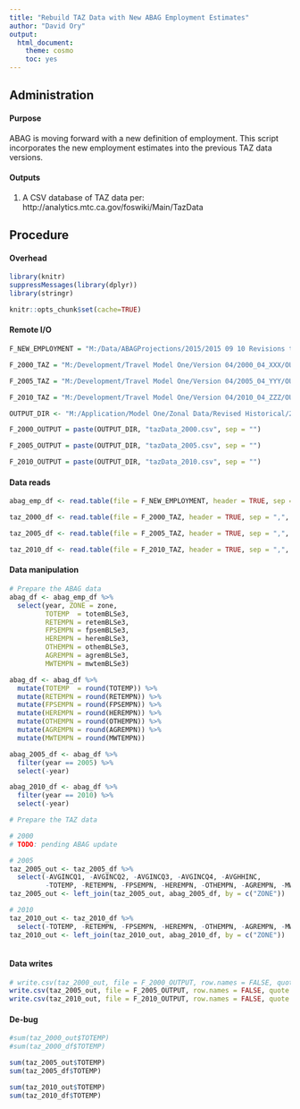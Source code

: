 ```yaml
---
title: "Rebuild TAZ Data with New ABAG Employment Estimates"
author: "David Ory"
output: 
  html_document:
    theme: cosmo
    toc: yes
---
```



## Administration

#### Purpose
ABAG is moving forward with a new definition of employment.  This script incorporates the new employment estimates into the previous TAZ data versions. 

#### Outputs
1.  A CSV database of TAZ data per: http://analytics.mtc.ca.gov/foswiki/Main/TazData

## Procedure

#### Overhead
```r
library(knitr)
suppressMessages(library(dplyr))
library(stringr)
```

```r
knitr::opts_chunk$set(cache=TRUE)
```

#### Remote I/O
```r
F_NEW_EMPLOYMENT = "M:/Data/ABAGProjections/2015/2015 09 10 Revisions to historical/tazproportionrev_091015.csv"

F_2000_TAZ = "M:/Development/Travel Model One/Version 04/2000_04_XXX/OUTPUT/tazData.csv"

F_2005_TAZ = "M:/Development/Travel Model One/Version 04/2005_04_YYY/OUTPUT/tazData.csv"

F_2010_TAZ = "M:/Development/Travel Model One/Version 04/2010_04_ZZZ/OUTPUT/tazData.csv"

OUTPUT_DIR <- "M:/Application/Model One/Zonal Data/Revised Historical/2015 09 11/"

F_2000_OUTPUT = paste(OUTPUT_DIR, "tazData_2000.csv", sep = "")

F_2005_OUTPUT = paste(OUTPUT_DIR, "tazData_2005.csv", sep = "")

F_2010_OUTPUT = paste(OUTPUT_DIR, "tazData_2010.csv", sep = "")
```

#### Data reads
```r
abag_emp_df <- read.table(file = F_NEW_EMPLOYMENT, header = TRUE, sep = ",", stringsAsFactors = FALSE)

taz_2000_df <- read.table(file = F_2000_TAZ, header = TRUE, sep = ",", stringsAsFactors = FALSE)

taz_2005_df <- read.table(file = F_2005_TAZ, header = TRUE, sep = ",", stringsAsFactors = FALSE)

taz_2010_df <- read.table(file = F_2010_TAZ, header = TRUE, sep = ",", stringsAsFactors = FALSE)

```

#### Data manipulation
```r
# Prepare the ABAG data
abag_df <- abag_emp_df %>%
  select(year, ZONE = zone, 
         TOTEMP  = totemBLSe3, 
         RETEMPN = retemBLSe3, 
         FPSEMPN = fpsemBLSe3, 
         HEREMPN = heremBLSe3,
         OTHEMPN = othemBLSe3,
         AGREMPN = agremBLSe3,
         MWTEMPN = mwtemBLSe3)

abag_df <- abag_df %>%
  mutate(TOTEMP  = round(TOTEMP)) %>%
  mutate(RETEMPN = round(RETEMPN)) %>%
  mutate(FPSEMPN = round(FPSEMPN)) %>%
  mutate(HEREMPN = round(HEREMPN)) %>%
  mutate(OTHEMPN = round(OTHEMPN)) %>%
  mutate(AGREMPN = round(AGREMPN)) %>%
  mutate(MWTEMPN = round(MWTEMPN))

abag_2005_df <- abag_df %>%
  filter(year == 2005) %>%
  select(-year)

abag_2010_df <- abag_df %>%
  filter(year == 2010) %>%
  select(-year)

# Prepare the TAZ data

# 2000
# TODO: pending ABAG update 

# 2005
taz_2005_out <- taz_2005_df %>%
  select(-AVGINCQ1, -AVGINCQ2, -AVGINCQ3, -AVGINCQ4, -AVGHHINC,
         -TOTEMP, -RETEMPN, -FPSEMPN, -HEREMPN, -OTHEMPN, -AGREMPN, -MWTEMPN)
taz_2005_out <- left_join(taz_2005_out, abag_2005_df, by = c("ZONE"))

# 2010
taz_2010_out <- taz_2010_df %>%
  select(-TOTEMP, -RETEMPN, -FPSEMPN, -HEREMPN, -OTHEMPN, -AGREMPN, -MWTEMPN)
taz_2010_out <- left_join(taz_2010_out, abag_2010_df, by = c("ZONE"))
  
```

#### Data writes
```r
# write.csv(taz_2000_out, file = F_2000_OUTPUT, row.names = FALSE, quote = F)
write.csv(taz_2005_out, file = F_2005_OUTPUT, row.names = FALSE, quote = F)
write.csv(taz_2010_out, file = F_2010_OUTPUT, row.names = FALSE, quote = F)
```

#### De-bug
```r
#sum(taz_2000_out$TOTEMP)
#sum(taz_2000_df$TOTEMP)

sum(taz_2005_out$TOTEMP)
sum(taz_2005_df$TOTEMP)

sum(taz_2010_out$TOTEMP)
sum(taz_2010_df$TOTEMP)

```


